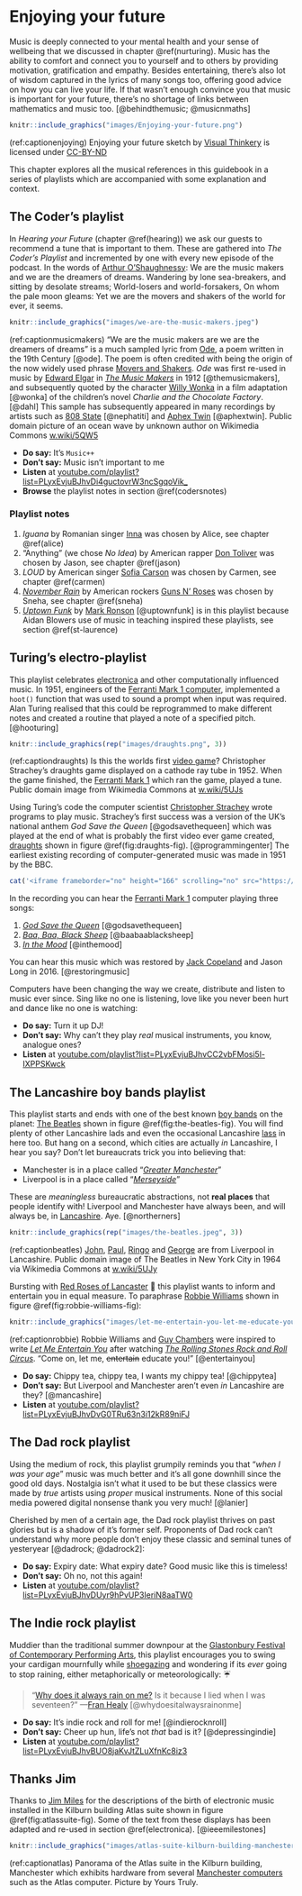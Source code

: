 # Enjoying your future {#enjoying}
Music is deeply connected to your mental health and your sense of wellbeing that we discussed in chapter \@ref(nurturing). Music has the ability to comfort and connect you to yourself and to others by providing motivation, gratification and empathy. Besides entertaining, there's also lot of wisdom captured in the lyrics of many songs too, offering good advice on how you can live your life. If that wasn't enough convince you that music is important for your future, there's no shortage of links between mathematics and music too. [@behindthemusic; @musicnmaths]

```r
knitr::include_graphics("images/Enjoying-your-future.png")
```
(ref:captionenjoying) Enjoying your future sketch by [Visual Thinkery](https://visualthinkery.com/) is licensed under [CC-BY-ND](https://creativecommons.org/licenses/by-nd/4.0/)

This chapter explores all the musical references in this guidebook in a series of playlists which are accompanied with some explanation and context.

## The Coder’s playlist {#coders}
In *Hearing your Future* (chapter \@ref(hearing)) we ask our guests to recommend a tune that is important to them. These are gathered into *The Coder’s Playlist* and incremented by one with every new episode of the podcast. In the words of [Arthur O'Shaughnessy](https://en.wikipedia.org/wiki/Arthur_O%27Shaughnessy): We are the music makers and we are the dreamers of dreams. Wandering by lone sea-breakers, and sitting by desolate streams; World-losers and world-forsakers, On whom the pale moon gleams: Yet we are the movers and shakers of the world for ever, it seems.

```r
knitr::include_graphics("images/we-are-the-music-makers.jpeg")
```

(ref:captionmusicmakers) “We are the music makers are we are the dreamers of dreams” is a much sampled lyric from [Ode](https://en.wikipedia.org/wiki/Ode_(poem)), a poem written in the 19th Century [@ode]. The poem is often credited with being the origin of the now widely used phrase [Movers and Shakers](https://en.wikipedia.org/wiki/Movers_and_Shakers). *Ode* was first re-used in music by [Edward Elgar](https://en.wikipedia.org/wiki/Edward_Elgar) in *[The Music Makers](https://en.wikipedia.org/wiki/The_Music_Makers_(Elgar))* in 1912 [@themusicmakers], and subsequently quoted by the character [Willy Wonka](https://en.wikipedia.org/wiki/Willy_Wonka) in a film adaptation [@wonka] of the children's novel *Charlie and the Chocolate Factory*. [@dahl] This sample has subsequently appeared in many recordings by artists such as [808 State](https://en.wikipedia.org/wiki/808_State) [@nephatiti] and [Aphex Twin](https://en.wikipedia.org/wiki/Aphex_Twin) [@aphextwin]. Public domain picture of an ocean wave by unknown author on Wikimedia Commons [w.wiki/5QW5](https://w.wiki/5QW5)

::: {.rmdcaution}
* **Do say:** It's `Music++`
* **Don't say:** Music isn't important to me
* **Listen** at [youtube.com/playlist?list=PLyxEvjuBJhvDi4guctovrW3ncSgqoVik_](https://youtube.com/playlist?list=PLyxEvjuBJhvDi4guctovrW3ncSgqoVik_)
* **Browse** the playlist notes in section \@ref(codersnotes)
:::

### Playlist notes {#codersnotes}

1. *Iguana* by Romanian singer [Inna](https://en.wikipedia.org/wiki/Inna) was chosen by Alice, see chapter \@ref(alice)
1. “Anything” (we chose *No Idea*) by American rapper [Don Toliver](https://en.wikipedia.org/wiki/Don_Toliver) was chosen by Jason, see chapter \@ref(jason)  
1. *LOUD* by American singer [Sofia Carson](https://en.wikipedia.org/wiki/Sofia_Carson) was chosen by Carmen, see chapter \@ref(carmen)
1. *[November Rain](https://en.wikipedia.org/wiki/November_Rain)* by American rockers [Guns N' Roses](https://en.wikipedia.org/wiki/Guns_N%27_Roses) was chosen by Sneha, see chapter \@ref(sneha)
1. *[Uptown Funk](https://en.wikipedia.org/wiki/Uptown_Funk)* by [Mark Ronson](https://en.wikipedia.org/wiki/Mark_Ronson) [@uptownfunk] is in this playlist because Aidan Blowers use of music in teaching inspired these playlists, see section \@ref(st-laurence)

## Turing's electro-playlist {#electronica}
This playlist celebrates [electronica](https://en.wikipedia.org/wiki/Electronica) and other computationally influenced music. In 1951, engineers of the [Ferranti Mark 1 computer](https://en.wikipedia.org/wiki/Ferranti_Mark_1), implemented a `hoot()` function that was used to sound a prompt when input was required. Alan Turing realised that this could be reprogrammed to make different notes and created a routine that played a note of a specified pitch. [@hooturing]

```r
knitr::include_graphics(rep("images/draughts.png", 3))
```

(ref:captiondraughts) Is this the worlds first [video game](https://en.wikipedia.org/wiki/Video_game)? Christopher Strachey's draughts game displayed on a cathode ray tube in 1952. When the game finished, the [Ferranti Mark 1](https://en.wikipedia.org/wiki/Ferranti_Mark_1) which ran the game, played a tune. Public domain image from Wikimedia Commons at [w.wiki/5UJs](https://w.wiki/5UJs)

Using Turing's code the computer scientist [Christopher Strachey](https://en.wikipedia.org/wiki/Christopher_Strachey) wrote programs to play music. Strachey's first success was a version of the UK's national anthem *God Save the Queen* [@godsavethequeen] which was played at the end of what is probably the first video ever game created, [draughts](https://en.wikipedia.org/wiki/Checkers) shown in figure \@ref(fig:draughts-fig). [@programmingenter] The earliest existing recording of computer-generated music was made in 1951 by the BBC.

```r
cat('<iframe frameborder="no" height="166" scrolling="no" src="https://w.soundcloud.com/player/?url=https%3A//api.soundcloud.com/tracks/286040117&amp;color=ff5500&amp;auto_play=false&amp;hide_related=false&amp;show_comments=true&amp;show_user=true&amp;show_reposts=false" width="100%"></iframe>')
```

In the recording you can hear the [Ferranti Mark 1](https://en.wikipedia.org/wiki/Ferranti_Mark_1) computer playing three songs:

1. *[God Save the Queen](https://en.wikipedia.org/wiki/God_Save_the_Queen)* [@godsavethequeen]
1. *[Baa, Baa, Black Sheep](https://en.wikipedia.org/wiki/Baa,_Baa,_Black_Sheep)* [@baabaablacksheep]
1. *[In the Mood](https://en.wikipedia.org/wiki/In_the_Mood)* [@inthemood]

You can hear this music which was restored by [Jack Copeland](https://en.wikipedia.org/wiki/Jack_Copeland) and Jason Long in 2016. [@restoringmusic]

Computers have been changing the way we create, distribute and listen to music ever since. Sing like no one is listening, love like you never been hurt and dance like no one is watching:


::: {.rmdcaution}
* **Do say:** Turn it up DJ!
* **Don't say:** Why can't they play *real* musical instruments, you know, analogue ones?
* **Listen** at [youtube.com/playlist?list=PLyxEvjuBJhvCC2vbFMosi5l-IXPPSKwck](https://youtube.com/playlist?list=PLyxEvjuBJhvCC2vbFMosi5l-IXPPSKwck)
:::

## The Lancashire boy bands playlist {#lancs}
This playlist starts and ends with one of the best known [boy bands](https://en.wikipedia.org/wiki/Boy_band) on the planet: [The Beatles](https://en.wikipedia.org/wiki/The_Beatles) shown in figure \@ref(fig:the-beatles-fig). You will find plenty of other Lancashire lads and even the occasional Lancashire [lass](https://en.wikipedia.org/wiki/Lass) in here too. But hang on a second, which cities are actually *in* Lancashire, I hear you say? Don't let bureaucrats trick you into believing that:

* Manchester is in a place called “*[Greater Manchester](https://en.wikipedia.org/wiki/Greater_Manchester)*”
* Liverpool is in a place called “*[Merseyside](https://en.wikipedia.org/wiki/Merseyside)*”

These are *meaningless* bureaucratic abstractions, not **real places** that people identify with! Liverpool and Manchester have always been, and will always be, in [Lancashire](https://en.wikipedia.org/wiki/Lancashire). Aye. [@northerners]

```r
knitr::include_graphics(rep("images/the-beatles.jpeg", 3))
```

(ref:captionbeatles) [John](https://en.wikipedia.org/wiki/John_Lennon), [Paul](https://en.wikipedia.org/wiki/Paul_McCartney), [Ringo](https://en.wikipedia.org/wiki/Ringo_Starr) and [George](https://en.wikipedia.org/wiki/George_Harrison) are from Liverpool in Lancashire. Public domain image of The Beatles in New York City in 1964 via Wikimedia Commons at [w.wiki/5UJy](https://w.wiki/5UJy)

Bursting with [Red Roses of Lancaster](https://en.wikipedia.org/wiki/Red_Rose_of_Lancaster) 🌹 this playlist wants to inform and entertain you in equal measure. To paraphrase [Robbie Williams](https://en.wikipedia.org/wiki/Robbie_Williams) shown in figure \@ref(fig:robbie-williams-fig):


```r
knitr::include_graphics("images/let-me-entertain-you-let-me-educate-you.jpeg")
```

(ref:captionrobbie) Robbie Williams and [Guy Chambers](https://en.wikipedia.org/wiki/Guy_Chambers) were inspired to write *[Let Me Entertain You](https://en.wikipedia.org/wiki/Let_Me_Entertain_You_(Robbie_Williams_song))* after watching *[The Rolling Stones Rock and Roll Circus](https://en.wikipedia.org/wiki/The_Rolling_Stones_Rock_and_Roll_Circus)*. “Come on, let me, ~~entertain~~ educate you!” [@entertainyou]

<!--* The Beatles
Yes, we know Robbie's not from Lancashire, but he was a member of Lancashire boy band Take That
* Gerry and the Pacemakers
* Joy Division
* Echo and the Bunnymen
* Take That
* The Stone Roses
* The Fall
* Big in Japan
* Inspiral Carpets
* Lancashire hotpots
* Frankie goes to Hollywood
* Oasis
* The La's
* James
* 808 State
* Dead or Alive
* The Farm
* The Christians
* The Happy Mondays
* The Chemical Brothers
* The Zutons
* The Lightning Seeds -->



::: {.rmdcaution}
* **Do say:** Chippy tea, chippy tea, I wants my chippy tea! [@chippytea]
* **Don't say:** But Liverpool and Manchester aren't even *in* Lancashire are they? [@mancashire]
* **Listen** at [youtube.com/playlist?list=PLyxEvjuBJhvDvG0TRu63n3i12kR89niFJ](https://youtube.com/playlist?list=PLyxEvjuBJhvDvG0TRu63n3i12kR89niFJ)
:::


## The Dad rock playlist {#dadrock}
Using the medium of rock, this playlist grumpily reminds you that “*when I was your age*” music was much better and it's all gone downhill since the good old days. Nostalgia isn't what it used to be but these classics were made by *true* artists using *proper* musical instruments. None of this social media powered digital nonsense thank you very much! [@lanier]

Cherished by men of a certain age, the Dad rock playlist thrives on past glories but is a shadow of it's former self. Proponents of Dad rock can't understand why more people don't enjoy these classic and seminal tunes of yesteryear [@dadrock; @dadrock2]:

::: {.rmdcaution}
* **Do say:** Expiry date: What expiry date? Good music like this is timeless!
* **Don't say:** Oh no, not this again!
* **Listen** at [youtube.com/playlist?list=PLyxEvjuBJhvDUyr9hPvUP3IeriN8aaTW0](https://www.youtube.com/playlist?list=PLyxEvjuBJhvDUyr9hPvUP3IeriN8aaTW0)
:::

## The Indie rock playlist {#indie}
Muddier than the traditional summer downpour at the [Glastonbury Festival of Contemporary Performing Arts](https://en.wikipedia.org/wiki/Glastonbury_Festival), this playlist encourages you to swing your cardigan mournfully while [shoegazing](https://en.wikipedia.org/wiki/Shoegaze) and wondering if its *ever* going to stop raining, either metaphorically or meteorologically: ☔️

> “[Why does it always rain on me?](https://en.wikipedia.org/wiki/Why_Does_It_Always_Rain_on_Me%3F) Is it because I lied when I was seventeen?” —[Fran Healy](https://en.wikipedia.org/wiki/Fran_Healy_(musician)) [@whydoesitalwaysrainonme]


::: {.rmdcaution}
* **Do say:** It's indie rock and roll for me! [@indierocknroll]
* **Don't say:** Cheer up hun, life's not *that* bad is it? [@depressingindie]
* **Listen** at [youtube.com/playlist?list=PLyxEvjuBJhvBUO8jaKvJtZLuXfnKc8iz3](https://youtube.com/playlist?list=PLyxEvjuBJhvBUO8jaKvJtZLuXfnKc8iz3)
:::

## Thanks Jim {#jimusic}
Thanks to [Jim Miles](https://en.wikipedia.org/wiki/James_John_Miles) for the descriptions of the birth of electronic music installed in the Kilburn building Atlas suite shown in figure \@ref(fig:atlassuite-fig). Some of the text from these displays has been adapted and re-used in section \@ref(electronica). [@ieeemilestones]

```r
knitr::include_graphics("images/atlas-suite-kilburn-building-manchester.jpeg")
```
(ref:captionatlas) Panorama of the Atlas suite in the Kilburn building, Manchester which exhibits hardware from several [Manchester computers](https://en.wikipedia.org/wiki/Manchester_computers) such as the Atlas computer. Picture by Yours Truly.
